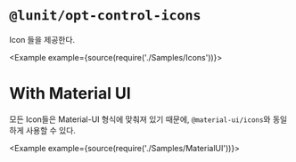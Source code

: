 
# `@lunit/opt-control-icons`

Icon 들을 제공한다.

<Example example={source(require('./Samples/Icons'))}>
  <Preview height={130} />
</Example>

# With Material UI

모든 Icon들은 Material-UI 형식에 맞춰져 있기 때문에, `@material-ui/icons`와 동일하게 사용할 수 있다.

<Example example={source(require('./Samples/MaterialUI'))}>
  <Preview height={300} />
</Example>